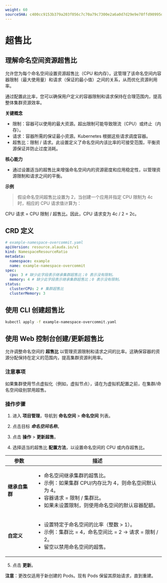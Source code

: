 ```yaml
---
weight: 60
sourceSHA: c400cc9153b379a203f056c7c70a79c7300e2a6a0d7d29e9e78ffd90995d554e
---
```


# 超售比

## 理解命名空间资源超售比

<Term name="product" /> 允许您为每个命名空间设置资源超售比（CPU 和内存）。这管理了该命名空间内容器限制（最大使用量）和请求（保证的最小值）之间的关系，从而优化资源利用率。

通过配置此比率，您可以确保用户定义的容器限制和请求保持在合理范围内，提高整体集群资源效率。

**关键概念**

- 限制：容器可以使用的最大资源。超出限制可能导致限流（CPU）或终止（内存）。
- 请求：容器所需的保证最小资源。Kubernetes 根据这些请求调度容器。
- 超售比：限制 / 请求。此设置定义了命名空间内该比率的可接受范围，平衡资源保证并防止过度消耗。

**核心能力**

- 通过设置适当的超售比来增强命名空间内的资源密度和应用稳定性，以管理资源限制和请求之间的平衡。

**示例**

> 假设命名空间超售比设置为 2，当创建一个应用并指定 CPU 限制为 4c 时，相应的 CPU 请求值计算为：

CPU 请求 = CPU 限制 / 超售比。因此，CPU 请求变为 4c / 2 = 2c。

## CRD 定义

```yaml
# example-namespace-overcommit.yaml
apiVersion: resource.alauda.io/v1
kind: NamespaceResourceRatio
metadata:
  namespace: example
  name: example-namespace-overcommit
spec:
  cpu: 3 # 缺少此字段表示继承集群超售比；0 表示没有限制。
  memory: 4 # 缺少此字段表示继承集群超售比；0 表示没有限制。
status:
  clusterCPU: 2 # 集群超售比
  clusterMemory: 3
```

## 使用 CLI 创建超售比

```bash
kubectl apply -f example-namespace-overcommit.yaml
```

## 使用 Web 控制台创建/更新超售比

允许调整命名空间的 **超售比** 以管理资源限制和请求之间的比率。这确保容器的资源分配保持在定义的范围内，提高集群资源利用率。

### 注意事项

如果集群使用节点虚拟化（例如，虚拟节点），请在为虚拟机配置之前，在集群/命名空间级别禁用超售。

### 操作步骤

1. 进入 **项目管理**，导航到 **命名空间** > **命名空间** 列表。

2. 点击目标 ***命名空间名称***。

3. 点击 **操作** > **更新超售**。

4. 选择适当的超售比 **配置方法**，以设置命名空间的 CPU 或内存超售比。

| 参数                     | 描述                                                                                                                                                                                                                                                                         |
| ------------------------ | ----------------------------------------------------------------------------------------------------------------------------------------------------------------------------------------------------------------------------------------------------------------------------------- |
| **继承自集群**          | <ul><li>命名空间继承集群的超售比。</li><li>示例：如果集群 CPU/内存比为 4，则命名空间默认为 4。</li><li>容器请求 = 限制 / 集群比。</li><li>如果未设置限制，则使用命名空间的默认容器配额。</li></ul> |
| **自定义**               | <ul><li>设置特定于命名空间的比率（整数 > 1）。</li><li>示例：集群比 = 4，命名空间比 = 2 → 请求 = 限制 / 2。</li><li>留空以禁用命名空间的超售。</li></ul>                                                                  |

5. 点击 **更新**。

**注意**：更改仅适用于新创建的 Pods。现有 Pods 保留其原始请求，直到重建。
